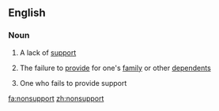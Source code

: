 ==English==

===Noun===
{{en-noun|s|-}}

# {{uncountable}}A lack of [[support]]
# {{uncountable}}The failure to [[provide]] for one's [[family]] or other [[dependent]]s
# {{countable}} One who fails to provide support

[[fa:nonsupport]]
[[zh:nonsupport]]